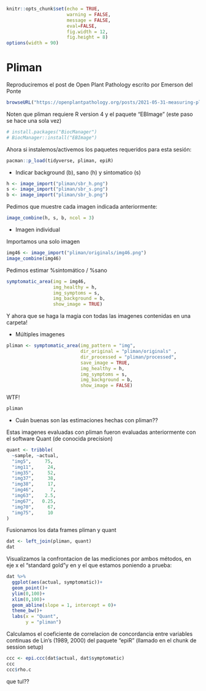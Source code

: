 ```r
knitr::opts_chunk$set(echo = TRUE, 
                      warning = FALSE, 
                      message = FALSE, 
                      eval=FALSE, 
                      fig.width = 12, 
                      fig.height = 8)
options(width = 90)
```

# Pliman 

Reproduciremos el post de Open Plant Pathology escrito por Emerson del Ponte

```r
browseURL("https://openplantpathology.org/posts/2021-05-31-measuring-plant-disease-severity-using-the-pliman-r-package/")
```

Noten que pliman requiere R version 4 y el paquete "EBImage" (este paso se hace una sola vez)

```r
# install.packages("BiocManager")
# BiocManager::install("EBImage")
```

Ahora si instalemos/activemos los paquetes requeridos para esta sesión:

```r
pacman::p_load(tidyverse, pliman, epiR)
```

* Indicar background (b), sano (h) y sintomatico (s) 

```r
h <- image_import("pliman/sbr_h.png")
s <- image_import("pliman/sbr_s.png")
b <- image_import("pliman/sbr_b.png")
```

Pedimos que muestre cada imagen indicada anteriormente:

```r
image_combine(h, s, b, ncol = 3)
```

* Imagen individual 

Importamos una solo imagen 

```r
img46 <- image_import("pliman/originals/img46.png")
image_combine(img46)
```

Pedimos estimar %sintomático / %sano  

```r
symptomatic_area(img = img46,
                 img_healthy = h,
                 img_symptoms = s,
                 img_background = b,
                 show_image = TRUE)
```

Y ahora que se haga la magia con todas las imagenes contenidas en una carpeta! 

* Múltiples imagenes 

```r
pliman <- symptomatic_area(img_pattern = "img",
                           dir_original = "pliman/originals" ,
                           dir_processed = "pliman/processed",
                           save_image = TRUE,
                           img_healthy = h,
                           img_symptoms = s,
                           img_background = b,
                           show_image = FALSE)
```

WTF! 

```r
pliman
```

* Cuán buenas son las estimaciones hechas con pliman??

Estas imagenes evaluadas con pliman fueron evaluadas anteriormente con el software Quant (de conocida precision)

```r
quant <- tribble(
  ~sample, ~actual,
  "img5",     75,
  "img11",     24,
  "img35",     52,
  "img37",     38,
  "img38",     17,
  "img46",      7,
  "img63",    2.5,
  "img67",   0.25,
  "img70",     67,
  "img75",     10
)
```

Fusionamos los data frames pliman y quant

```r
dat <- left_join(pliman, quant)
dat
```

Visualizamos la confrontacion de las mediciones por ambos métodos, en eje x el "standard gold"y en y el que estamos poniendo a prueba:

```r
dat %>% 
  ggplot(aes(actual, symptomatic))+
  geom_point()+
  ylim(0,100)+
  xlim(0,100)+
  geom_abline(slope = 1, intercept = 0)+
  theme_bw()+
  labs(x = "Quant", 
       y = "pliman")
```

Calculamos el coeficiente de correlacion de concordancia entre variables continuas de Lin's (1989, 2000) del paquete "epiR" (llamado en el chunk de session setup)

```r
ccc <- epi.ccc(dat$actual, dat$symptomatic)
ccc
ccc$rho.c
```

que tul??